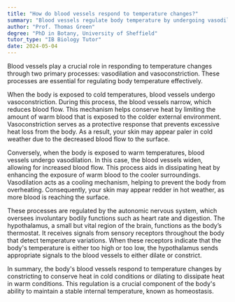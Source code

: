 ```yaml
---
title: "How do blood vessels respond to temperature changes?"
summary: "Blood vessels regulate body temperature by undergoing vasodilation or vasoconstriction in response to temperature changes. This process helps maintain homeostasis in the body."
author: "Prof. Thomas Green"
degree: "PhD in Botany, University of Sheffield"
tutor_type: "IB Biology Tutor"
date: 2024-05-04
---
```


Blood vessels play a crucial role in responding to temperature changes through two primary processes: vasodilation and vasoconstriction. These processes are essential for regulating body temperature effectively.

When the body is exposed to cold temperatures, blood vessels undergo vasoconstriction. During this process, the blood vessels narrow, which reduces blood flow. This mechanism helps conserve heat by limiting the amount of warm blood that is exposed to the colder external environment. Vasoconstriction serves as a protective response that prevents excessive heat loss from the body. As a result, your skin may appear paler in cold weather due to the decreased blood flow to the surface.

Conversely, when the body is exposed to warm temperatures, blood vessels undergo vasodilation. In this case, the blood vessels widen, allowing for increased blood flow. This process aids in dissipating heat by enhancing the exposure of warm blood to the cooler surroundings. Vasodilation acts as a cooling mechanism, helping to prevent the body from overheating. Consequently, your skin may appear redder in hot weather, as more blood is reaching the surface.

These processes are regulated by the autonomic nervous system, which oversees involuntary bodily functions such as heart rate and digestion. The hypothalamus, a small but vital region of the brain, functions as the body’s thermostat. It receives signals from sensory receptors throughout the body that detect temperature variations. When these receptors indicate that the body's temperature is either too high or too low, the hypothalamus sends appropriate signals to the blood vessels to either dilate or constrict.

In summary, the body's blood vessels respond to temperature changes by constricting to conserve heat in cold conditions or dilating to dissipate heat in warm conditions. This regulation is a crucial component of the body's ability to maintain a stable internal temperature, known as homeostasis.
    